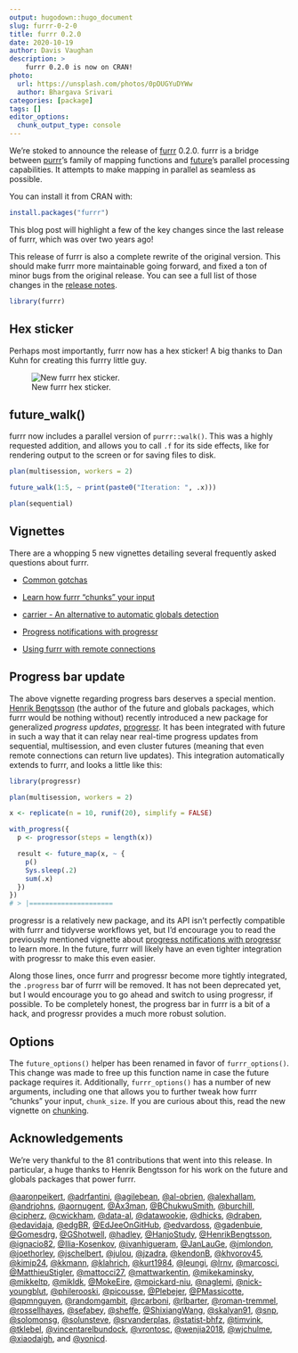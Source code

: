 ```yaml
---
output: hugodown::hugo_document
slug: furrr-0-2-0
title: furrr 0.2.0
date: 2020-10-19
author: Davis Vaughan
description: >
    furrr 0.2.0 is now on CRAN!
photo:
  url: https://unsplash.com/photos/0pDUGYuDYWw
  author: Bhargava Srivari
categories: [package] 
tags: []
editor_options: 
  chunk_output_type: console
---
```


We're stoked to announce the release of [furrr](https://davisvaughan.github.io/furrr/) 0.2.0. furrr is a bridge between [purrr](https://purrr.tidyverse.org/)'s family of mapping functions and [future](https://cran.r-project.org/web/packages/future/index.html)'s parallel processing capabilities. It attempts to make mapping in parallel as seamless as possible.

You can install it from CRAN with:

```r
install.packages("furrr")
```

This blog post will highlight a few of the key changes since the last release of furrr, which was over two years ago!

This release of furrr is also a complete rewrite of the original version. This should make furrr more maintainable going forward, and fixed a ton of minor bugs from the original release. You can see a full list of those changes in the [release notes](https://davisvaughan.github.io/furrr/news/index.html).

```r
library(furrr)
```

## Hex sticker

Perhaps most importantly, furrr now has a hex sticker! A big thanks to Dan Kuhn for creating this furrry little guy.

![New furrr hex sticker.](furrr.png)

## future_walk()

furrr now includes a parallel version of `purrr::walk()`. This was a highly requested addition, and allows you to call `.f` for its side effects, like for rendering output to the screen or for saving files to disk.

```r
plan(multisession, workers = 2)

future_walk(1:5, ~ print(paste0("Iteration: ", .x)))
```

```r
plan(sequential)
```

## Vignettes

There are a whopping 5 new vignettes detailing several frequently asked questions about furrr.

- [Common gotchas](https://davisvaughan.github.io/furrr/articles/articles/gotchas.html)

- [Learn how furrr "chunks" your input](https://davisvaughan.github.io/furrr/articles/articles/chunking.html)

- [carrier - An alternative to automatic globals detection](https://davisvaughan.github.io/furrr/articles/articles/carrier.html)

- [Progress notifications with progressr](https://davisvaughan.github.io/furrr/articles/articles/progress.html)

- [Using furrr with remote connections](https://davisvaughan.github.io/furrr/articles/articles/remote-connections.html)

## Progress bar update

The above vignette regarding progress bars deserves a special mention. [Henrik Bengtsson](https://twitter.com/henrikbengtsson) (the author of the future and globals packages, which furrr would be nothing without) recently introduced a new package for generalized _progress updates_, [progressr](https://cran.r-project.org/web/packages/progressr/index.html). It has been integrated with future in such a way that it can relay near real-time progress updates from sequential, multisession, and even cluster futures (meaning that even remote connections can return live updates). This integration automatically extends to furrr, and looks a little like this:

```r
library(progressr)

plan(multisession, workers = 2)

x <- replicate(n = 10, runif(20), simplify = FALSE)

with_progress({
  p <- progressor(steps = length(x))

  result <- future_map(x, ~ {
    p()
    Sys.sleep(.2)
    sum(.x)
  })
})
# > |=====================                                               |  20%
```

progressr is a relatively new package, and its API isn't perfectly compatible with furrr and tidyverse workflows yet, but I'd encourage you to read the previously mentioned vignette about [progress notifications with progressr](https://davisvaughan.github.io/furrr/articles/articles/progress.html) to learn more. In the future, furrr will likely have an even tighter integration with progressr to make this even easier. 

Along those lines, once furrr and progressr become more tightly integrated, the `.progress` bar of furrr will be removed. It has not been deprecated yet, but I would encourage you to go ahead and switch to using progressr, if possible. To be completely honest, the progress bar in furrr is a bit of a hack, and progressr provides a much more robust solution.

## Options

The `future_options()` helper has been renamed in favor of `furrr_options()`. This change was made to free up this function name in case the future package requires it. Additionally, `furrr_options()` has a number of new arguments, including one that allows you to further tweak how furrr "chunks" your input, `chunk_size`. If you are curious about this, read the new vignette on [chunking](https://davisvaughan.github.io/furrr/articles/articles/chunking.html).

## Acknowledgements

We're very thankful to the 81 contributions that went into this release. In particular, a huge thanks to Henrik Bengtsson for his work on the future and globals packages that power furrr.

[&#x0040;aaronpeikert](https://github.com/aaronpeikert), [&#x0040;adrfantini](https://github.com/adrfantini), [&#x0040;agilebean](https://github.com/agilebean), [&#x0040;al-obrien](https://github.com/al-obrien), [&#x0040;alexhallam](https://github.com/alexhallam), [&#x0040;andrjohns](https://github.com/andrjohns), [&#x0040;aornugent](https://github.com/aornugent), [&#x0040;Ax3man](https://github.com/Ax3man), [&#x0040;BChukwuSmith](https://github.com/BChukwuSmith), [&#x0040;burchill](https://github.com/burchill), [&#x0040;cipherz](https://github.com/cipherz), [&#x0040;cwickham](https://github.com/cwickham), [&#x0040;data-al](https://github.com/data-al), [&#x0040;datawookie](https://github.com/datawookie), [&#x0040;dhicks](https://github.com/dhicks), [&#x0040;draben](https://github.com/draben), [&#x0040;edavidaja](https://github.com/edavidaja), [&#x0040;edgBR](https://github.com/edgBR), [&#x0040;EdJeeOnGitHub](https://github.com/EdJeeOnGitHub), [&#x0040;edvardoss](https://github.com/edvardoss), [&#x0040;gadenbuie](https://github.com/gadenbuie), [&#x0040;Gomesdrg](https://github.com/Gomesdrg), [&#x0040;GShotwell](https://github.com/GShotwell), [&#x0040;hadley](https://github.com/hadley), [&#x0040;HanjoStudy](https://github.com/HanjoStudy), [&#x0040;HenrikBengtsson](https://github.com/HenrikBengtsson), [&#x0040;ignacio82](https://github.com/ignacio82), [&#x0040;Ilia-Kosenkov](https://github.com/Ilia-Kosenkov), [&#x0040;ivanhigueram](https://github.com/ivanhigueram), [&#x0040;JanLauGe](https://github.com/JanLauGe), [&#x0040;jmlondon](https://github.com/jmlondon), [&#x0040;joethorley](https://github.com/joethorley), [&#x0040;jschelbert](https://github.com/jschelbert), [&#x0040;julou](https://github.com/julou), [&#x0040;jzadra](https://github.com/jzadra), [&#x0040;kendonB](https://github.com/kendonB), [&#x0040;khvorov45](https://github.com/khvorov45), [&#x0040;kimip24](https://github.com/kimip24), [&#x0040;kkmann](https://github.com/kkmann), [&#x0040;klahrich](https://github.com/klahrich), [&#x0040;kurt1984](https://github.com/kurt1984), [&#x0040;leungi](https://github.com/leungi), [&#x0040;lrnv](https://github.com/lrnv), [&#x0040;marcosci](https://github.com/marcosci), [&#x0040;MatthieuStigler](https://github.com/MatthieuStigler), [&#x0040;mattocci27](https://github.com/mattocci27), [&#x0040;mattwarkentin](https://github.com/mattwarkentin), [&#x0040;mikekaminsky](https://github.com/mikekaminsky), [&#x0040;mikkeltp](https://github.com/mikkeltp), [&#x0040;mikldk](https://github.com/mikldk), [&#x0040;MokeEire](https://github.com/MokeEire), [&#x0040;mpickard-niu](https://github.com/mpickard-niu), [&#x0040;naglemi](https://github.com/naglemi), [&#x0040;nick-youngblut](https://github.com/nick-youngblut), [&#x0040;philerooski](https://github.com/philerooski), [&#x0040;picousse](https://github.com/picousse), [&#x0040;Plebejer](https://github.com/Plebejer), [&#x0040;PMassicotte](https://github.com/PMassicotte), [&#x0040;qpmnguyen](https://github.com/qpmnguyen), [&#x0040;randomgambit](https://github.com/randomgambit), [&#x0040;rcarboni](https://github.com/rcarboni), [&#x0040;rlbarter](https://github.com/rlbarter), [&#x0040;roman-tremmel](https://github.com/roman-tremmel), [&#x0040;rossellhayes](https://github.com/rossellhayes), [&#x0040;sefabey](https://github.com/sefabey), [&#x0040;sheffe](https://github.com/sheffe), [&#x0040;ShixiangWang](https://github.com/ShixiangWang), [&#x0040;skalyan91](https://github.com/skalyan91), [&#x0040;snp](https://github.com/snp), [&#x0040;solomonsg](https://github.com/solomonsg), [&#x0040;solunsteve](https://github.com/solunsteve), [&#x0040;srvanderplas](https://github.com/srvanderplas), [&#x0040;statist-bhfz](https://github.com/statist-bhfz), [&#x0040;timvink](https://github.com/timvink), [&#x0040;tklebel](https://github.com/tklebel), [&#x0040;vincentarelbundock](https://github.com/vincentarelbundock), [&#x0040;vrontosc](https://github.com/vrontosc), [&#x0040;wenjia2018](https://github.com/wenjia2018), [&#x0040;wjchulme](https://github.com/wjchulme), [&#x0040;xiaodaigh](https://github.com/xiaodaigh), and [&#x0040;yonicd](https://github.com/yonicd).
